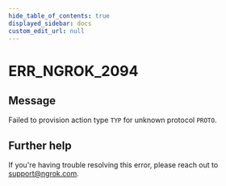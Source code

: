 ```yaml
---
hide_table_of_contents: true
displayed_sidebar: docs
custom_edit_url: null
---
```



# ERR_NGROK_2094

## Message

Failed to provision action type `TYP` for unknown protocol `PROTO`.

## Further help

If you're having trouble resolving this error, please reach out to [support@ngrok.com](mailto:support@ngrok.com?subject=Help%20with%20ERR_NGROK_2094).

<ErrorDetails error="err_ngrok_2094" />

